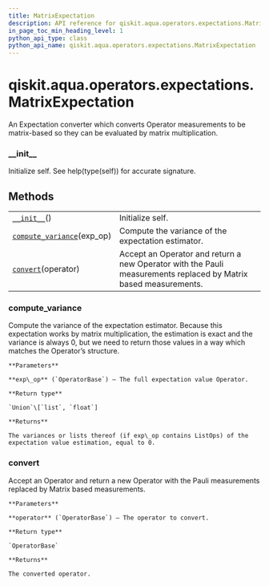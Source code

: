 ```yaml
---
title: MatrixExpectation
description: API reference for qiskit.aqua.operators.expectations.MatrixExpectation
in_page_toc_min_heading_level: 1
python_api_type: class
python_api_name: qiskit.aqua.operators.expectations.MatrixExpectation
---
```


<span id="qiskit-aqua-operators-expectations-matrixexpectation" />

# qiskit.aqua.operators.expectations.MatrixExpectation

<Class id="qiskit.aqua.operators.expectations.MatrixExpectation" github="https://github.com/qiskit-community/qiskit-aqua/tree/stable/0.8/qiskit/aqua/operators/expectations/matrix_expectation.py" signature="MatrixExpectation">
  An Expectation converter which converts Operator measurements to be matrix-based so they can be evaluated by matrix multiplication.

  ### \_\_init\_\_

  <Function id="qiskit.aqua.operators.expectations.MatrixExpectation.__init__" name="__init__" signature="__init__()">
    Initialize self. See help(type(self)) for accurate signature.
  </Function>

  ## Methods

  |                                                                                                                                                                               |                                                                                                                 |
  | ----------------------------------------------------------------------------------------------------------------------------------------------------------------------------- | --------------------------------------------------------------------------------------------------------------- |
  | [`__init__`](#qiskit.aqua.operators.expectations.MatrixExpectation.__init__ "qiskit.aqua.operators.expectations.MatrixExpectation.__init__")()                                | Initialize self.                                                                                                |
  | [`compute_variance`](#qiskit.aqua.operators.expectations.MatrixExpectation.compute_variance "qiskit.aqua.operators.expectations.MatrixExpectation.compute_variance")(exp\_op) | Compute the variance of the expectation estimator.                                                              |
  | [`convert`](#qiskit.aqua.operators.expectations.MatrixExpectation.convert "qiskit.aqua.operators.expectations.MatrixExpectation.convert")(operator)                           | Accept an Operator and return a new Operator with the Pauli measurements replaced by Matrix based measurements. |

  ### compute\_variance

  <Function id="qiskit.aqua.operators.expectations.MatrixExpectation.compute_variance" name="compute_variance" signature="compute_variance(exp_op)">
    Compute the variance of the expectation estimator. Because this expectation works by matrix multiplication, the estimation is exact and the variance is always 0, but we need to return those values in a way which matches the Operator’s structure.

    **Parameters**

    **exp\_op** (`OperatorBase`) – The full expectation value Operator.

    **Return type**

    `Union`\[`list`, `float`]

    **Returns**

    The variances or lists thereof (if exp\_op contains ListOps) of the expectation value estimation, equal to 0.
  </Function>

  ### convert

  <Function id="qiskit.aqua.operators.expectations.MatrixExpectation.convert" name="convert" signature="convert(operator)">
    Accept an Operator and return a new Operator with the Pauli measurements replaced by Matrix based measurements.

    **Parameters**

    **operator** (`OperatorBase`) – The operator to convert.

    **Return type**

    `OperatorBase`

    **Returns**

    The converted operator.
  </Function>
</Class>

